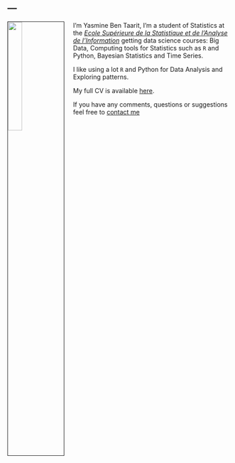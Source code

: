 ---
---

<link rel="stylesheet" href="styles.css" type="text/css">

<img src="images/maphoto.jpg" style="width:25%; border:1px solid; margin-right: 20px" align="left">

I'm Yasmine Ben Taarit, I'm a student of Statistics at the [*Ecole Supérieure de la Statistique et de l'Analyse de l'Information*](http://www.essai.rnu.tn/accueil.htm) getting data science courses: Big Data, Computing tools for Statistics such as `R` and Python, Bayesian Statistics and Time Series.

I like using a lot `R`  and  Python for  Data Analysis and Exploring patterns. 

My full CV is available [here](CV.pdf).

If you have any comments, questions or suggestions feel free to [contact me](yasminebentaarit123@gmail.com) 







